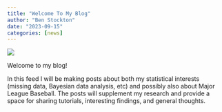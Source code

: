 ---
title: "Welcome To My Blog"
author: "Ben Stockton"
date: "2023-09-15"
categories: [news]
---

![](../../_site/miller-park.jpg)

Welcome to my blog!

In this feed I will be making posts about both my statistical interests (missing data, Bayesian data analysis, etc) and possibly also about Major League Baseball. The posts will supplement my research and provide a space for sharing tutorials, interesting findings, and general thoughts.
